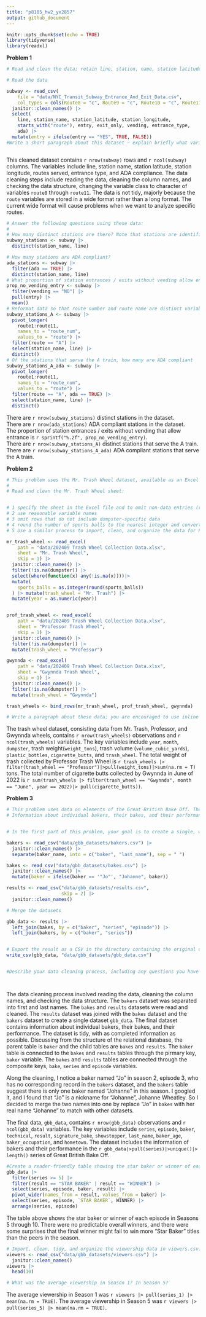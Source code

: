 ```yaml
---
title: "p8105_hw2_yx2857"
output: github_document
---
```


```r
knitr::opts_chunk$set(echo = TRUE)
library(tidyverse)
library(readxl)

```

**Problem 1**  
```r
# Read and clean the data; retain line, station, name, station latitude / longitude, routes served, entry, vending, entrance type, and ADA compliance. Convert the entry variable from character (YES vs NO) to a logical variable (the ifelse or case_match function may be useful)

# Read the data

subway <- read_csv(
    file = "data/NYC_Transit_Subway_Entrance_And_Exit_Data.csv",
    col_types = cols(Route8 = "c", Route9 = "c", Route10 = "c", Route11 = "c")) |> 
  janitor::clean_names() |> 
  select(
    line, station_name, station_latitude, station_longitude, 
    starts_with("route"), entry, exit_only, vending, entrance_type, 
    ada) |> 
  mutate(entry = ifelse(entry == "YES", TRUE, FALSE))
#Write a short paragraph about this dataset – explain briefly what variables the dataset contains, describe your data cleaning steps so far, and give the dimension (rows x columns) of the resulting dataset. Are these data tidy?



```

This cleaned dataset contains `r nrow(subway)` rows and `r ncol(subway)` columns. The variables include line, station name, station latitude, station longitude, routes served, entrance type, and ADA compliance. The data cleaning steps include reading the data, cleaning the column names, and checking the data structure, changing the variable class to character of variables `route8` through `route11`. The data is not tidy, majorly because the `route` variables are stored in a wide format rather than a long format. The current wide format will cause problems when we want to analyze specific routes. 

```r
# Answer the following questions using these data:
#
# How many distinct stations are there? Note that stations are identified both by name and by line (e.g. 125th St 8th Avenue; 125st Broadway; 125st Lenox); the distinct function may be useful here.
subway_stations <- subway |> 
  distinct(station_name, line)

# How many stations are ADA compliant?
ada_stations <- subway |> 
  filter(ada == TRUE) |> 
  distinct(station_name, line)
# What proportion of station entrances / exits without vending allow entrance?
prop_no_vending_entry <- subway |> 
  filter(vending == "NO") |> 
  pull(entry) |> 
  mean()
# Reformat data so that route number and route name are distinct variables. How many distinct stations serve the A train?
subway_stations_A <- subway |> 
  pivot_longer(
    route1:route11,
    names_to = "route_num",
    values_to = "route") |> 
  filter(route == "A") |> 
  select(station_name, line) |> 
  distinct()
# Of the stations that serve the A train, how many are ADA compliant
subway_stations_A_ada <- subway |> 
  pivot_longer(
    route1:route11,
    names_to = "route_num",
    values_to = "route") |> 
  filter(route == "A", ada == TRUE) |> 
  select(station_name, line) |> 
  distinct()
```
There are `r nrow(subway_stations)` distinct stations in the dataset.  
There are `r nrow(ada_stations)` ADA compliant stations in the dataset.   
The proportion of station entrances / exits without vending that allow entrance is `r sprintf("%.2f", prop_no_vending_entry)`.  
There are `r nrow(subway_stations_A)` distinct stations that serve the A train.  
There are `r nrow(subway_stations_A_ada)` ADA compliant stations that serve the A train.  

**Problem 2**  


```r

# This problem uses the Mr. Trash Wheel dataset, available as an Excel file on the course website.
# 
# Read and clean the Mr. Trash Wheel sheet:


# 1 specify the sheet in the Excel file and to omit non-data entries (rows with notes / figures; columns containing notes) using arguments in read_excel
# 2 use reasonable variable names
# 3 omit rows that do not include dumpster-specific data
# 4 round the number of sports balls to the nearest integer and converts the result to an integer variable (using as.integer)
# 5 Use a similar process to import, clean, and organize the data for Professor Trash Wheel and Gwynnda, and combine this with the Mr. Trash Wheel dataset to produce a single tidy dataset. To keep track of which Trash Wheel is which, you may need to add an additional variable to both datasets before combining.

mr_trash_wheel <- read_excel(
    path = "data/202409 Trash Wheel Collection Data.xlsx",
    sheet = "Mr. Trash Wheel",
    skip = 1) |> 
  janitor::clean_names() |> 
  filter(!is.na(dumpster)) |> 
  select(where(function(x) any(!is.na(x))))|> 
  mutate(
    sports_balls = as.integer(round(sports_balls))
  ) |> mutate(trash_wheel = "Mr. Trash") |>
  mutate(year = as.numeric(year))


prof_trash_wheel <- read_excel(
    path = "data/202409 Trash Wheel Collection Data.xlsx",
    sheet = "Professor Trash Wheel",
    skip = 1) |>
  janitor::clean_names() |>
  filter(!is.na(dumpster)) |>
  mutate(trash_wheel = "Professor")

gwynnda <- read_excel(
    path = "data/202409 Trash Wheel Collection Data.xlsx",
    sheet = "Gwynnda Trash Wheel",
    skip = 1) |>
  janitor::clean_names() |>
  filter(!is.na(dumpster)) |>
  mutate(trash_wheel = "Gwynnda")

trash_wheels <- bind_rows(mr_trash_wheel, prof_trash_wheel, gwynnda)

# Write a paragraph about these data; you are encouraged to use inline R. Be sure to note the number of observations in the resulting dataset, and give examples of key variables. For available data, what was the total weight of trash collected by Professor Trash Wheel? What was the total number of cigarette butts collected by Gwynnda in June of 2022?


```
The trash wheel dataset, consisting data from Mr. Trash, Professor, and Gwynnda wheels, contains `r nrow(trash_wheels)` observations and `r ncol(trash_wheels)` variables. The key variables include `year`, `month`, `dumpster`, trash weight(`weight_tons`), trash volume (`volume_cubic_yards`), `plastic_bottles`, `cigarette_butts`, and `trash_wheel`. The total weight of trash collected by Professor Trash Wheel is `r trash_wheels |> filter(trash_wheel == "Professor")|>pull(weight_tons)|>sum(na.rm = T)` tons. The total number of cigarette butts collected by Gwynnda in June of 2022 is `r sum(trash_wheels |> filter(trash_wheel == "Gwynnda", month == "June", year == 2022)|> pull(cigarette_butts))`.  


**Problem 3**

```r
# This problem uses data on elements of the Great British Bake Off. The show has been running for 10 seasons; in each episode, contestants compete in signature challenges, technical challenges, and a showstopper. At the end of an episode the winner is crowned “Star Baker” (and winner in the last episode of a season), and a loser is eliminated.
# Information about individual bakers, their bakes, and their performance is included in bakers.csv, bakes.csv, and results.csv. 


# In the first part of this problem, your goal is to create a single, well-organized dataset with all the information contained in these data files. To that end: import, clean, tidy, and otherwise wrangle each of these datasets; check for completeness and correctness across datasets (e.g. by viewing individual datasets and using anti_join); merge to create a single, final dataset; and organize this so that variables and observations are in meaningful orders. Export the result as a CSV in the directory containing the original datasets.

bakers <- read_csv("data/gbb_datasets/bakers.csv") |> 
  janitor::clean_names() |> 
  separate(baker_name, into = c("baker", "last_name"), sep = " ")

bakes <- read_csv("data/gbb_datasets/bakes.csv") |>
  janitor::clean_names() |>
  mutate(baker = ifelse(baker == '"Jo"', "Johanne", baker))

results <- read_csv("data/gbb_datasets/results.csv",
                    skip = 2) |>
  janitor::clean_names()

# Merge the datasets

gbb_data <- results |> 
  left_join(bakes, by = c("baker", "series", "episode")) |> 
  left_join(bakers, by = c("baker", "series"))


# Export the result as a CSV in the directory containing the original datasets.
write_csv(gbb_data, "data/gbb_datasets/gbb_data.csv")


#Describe your data cleaning process, including any questions you have or choices you made. Briefly discuss the final dataset.




```  


The data cleaning process involved reading the data, cleaning the column names, and checking the data structure. The `bakers` dataset was separated into first and last names. The `bakes` and `results` datasets were read and cleaned. The `results` dataset was joined with the `bakes` dataset and the `bakers` dataset to create a single dataset `gbb_data`. The final dataset contains information about individual bakers, their bakes, and their performance. The dataset is tidy, with as completed information as possible.  Discussing from the structure of the relational database, the parent table is `baker` and the child tables are `bakes` and `results`. The `baker` table is connected to the `bakes` and `results` tables through the pirmary key, `baker` variable. The `bakes` and `results` tables are connected through the composite keys, `bake`,  `series` and `episode` variables.  

Along the cleaning, I notice a baker named "Jo" in season 2, episode 3, who has no corresponding record in the `bakers` dataset, and the `bakers` table suggest there is only one baker named "Johanne" in this season. I googled it, and I found that "Jo" is a nickname for "Johanne", Johanne Wheatley. So I decided to merge the two names into one by replace "Jo" in `bakes` with her real name "Johanne" to match with other datasets.  

The final data, `gbb_data`, contains `r nrow(gbb_data)` observations and `r ncol(gbb_data)` variables. The key variables include  `series`, `episode`, `baker`, `technical`, `result`, `signature_bake`, `showstopper`, `last_name`, `baker_age`, `baker_occupation`, and `hometown`. The dataset includes the information of bakers and their performance in the `r gbb_data|>pull(series)|>unique()|> length() ` series of Great British Bake Off.  



```r

#Create a reader-friendly table showing the star baker or winner of each episode in Seasons 5 through 10. Comment on this table – were there any predictable overall winners? Any surprises?
gbb_data |>
  filter(series >= 5) |>
  filter(result == "STAR BAKER" | result == "WINNER") |>
  select(series, episode, baker, result) |>
  pivot_wider(names_from = result, values_from = baker) |>
  select(series, episode, `STAR BAKER`, WINNER) |>
  arrange(series, episode)


```

The table above shows the star baker or winner of each episode in Seasons 5 through 10. There were no predictable overall winners, and there were some surprises that the final winner might fail to win more "Star Baker" titles than the peers in the season.

```r
# Import, clean, tidy, and organize the viewership data in viewers.csv. Show the first 10 rows of this dataset. 
viewers <- read_csv("data/gbb_datasets/viewers.csv") |>
  janitor::clean_names()
viewers |>
  head(10)

# What was the average viewership in Season 1? In Season 5?

```
The average viewership in Season 1 was `r viewers |> pull(series_1) |> mean(na.rm = TRUE)`. The average viewership in Season 5 was `r viewers |> pull(series_5) |> mean(na.rm = TRUE)`.   


